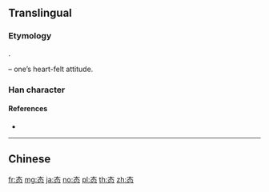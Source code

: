 {{also|態}}
==Translingual==

===Etymology===
{{Han simp|態|f=能|t=太}}.

{{Han compound|太|心|t2=heart|ls=psc|c1=p|c2=s}} – one’s heart-felt attitude.

===Han character===
{{Han char|rn=61|rad=心|as=04|sn=8|four=|canj=KIP|ids=⿱太心}}

====References====
* {{Han ref|kx=0379.071|hdz=42273.110|uh=6001|ud=24577}}

----

==Chinese==
{{zh-see|態}}

[[fr:态]]
[[mg:态]]
[[ja:态]]
[[no:态]]
[[pl:态]]
[[th:态]]
[[zh:态]]